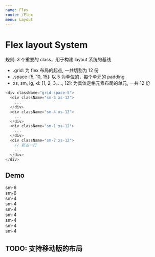 ```yaml
---
name: Flex
route: /Flex
menu: Layout
---
```



# Flex layout System

规则: 3 个重要的 class，用于构建 layout 系统的基线

- .grid: 为 flex 布局的起点, 一共切割为 12 份
- .space-[5, 10, 15]: 以 5 为单位的，每个单元的 padding
- xs, sm, lg, xl: [1, 2, 3, ..., 12]: 为具体定格元素布局的单元, 一共 12 份

```js
<div className="grid space-5">
  <div className="sm-3 xs-12">
    ...
  </div>
  <div className="sm-4 xs-12">
    ...
  </div>
  <div className="sm-1 xs-12">
    ...
  </div>
  <div className="sm-7 xs-12">
    // 新占一行
    ...
  </div>
</div>
```

## Demo

<Playground className="bg_default">
  <div className="card-container">
    <div className="grid space-20">
      <div className="sm-6 xs-12">
        <Card p={10}>
          sm-6
        </Card>
      </div>
      <div className="sm-6 xs-12">
        <Card p={10}>
          sm-6
        </Card>
      </div>
      <div className="sm-4 xs-12">
        <Card p={10}>
          sm-4
        </Card>
      </div>
      <div className="sm-4 xs-12">
        <Card p={10}>
          sm-4
        </Card>
      </div>
      <div className="sm-4 xs-12">
        <Card p={10}>
          sm-4
        </Card>
      </div>
      <div className="sm-3 xs-12">
        <Card p={10}>
          sm-4
        </Card>
      </div>
      <div className="sm-3 xs-12">
        <Card p={10}>
          sm-4
        </Card>
      </div>
      <div className="sm-3 xs-12">
        <Card p={10}>
          sm-4
        </Card>
      </div>
      <div className="sm-3 xs-12">
        <Card p={10}>
          sm-4
        </Card>
      </div>
    </div>
  </div>
</Playground>

## TODO: 支持移动版的布局
